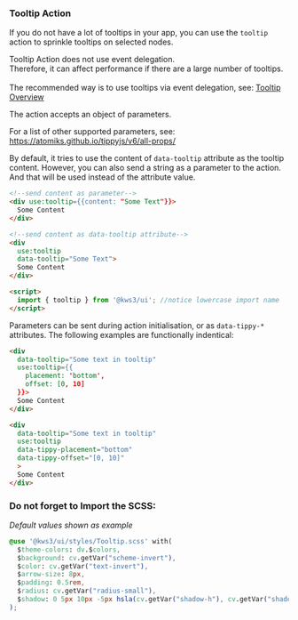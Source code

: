 
<Version />

<Meta
  title="Helpers/Tooltips/3. Tooltip Action"
/>

### Tooltip Action
If you do not have a lot of tooltips in your app, you can use the `tooltip` action to sprinkle tooltips on selected nodes.

<div className="notification is-warning">
Tooltip Action does not use event delegation. <br/>Therefore, it can affect performance if there are a large number of tooltips.<br/><br/>
The recommended way is to use tooltips via event delegation, see: <a href="/docs/helpers-tooltips-1-overview--page">Tooltip Overview</a>
</div>



<div className="columns">
  <div className="column">

The action accepts an object of parameters.

For a list of other supported parameters, see:  https://atomiks.github.io/tippyjs/v6/all-props/

By default, it tries to use the content of `data-tooltip` attribute as the tooltip content.
However, you can also send a string as a parameter to the action.
And that will be used instead of the attribute value.

  </div>
  <div className="column">

```html
<!--send content as parameter-->
<div use:tooltip={{content: "Some Text"}}>
  Some Content
</div>

<!--send content as data-tooltip attribute-->
<div
  use:tooltip
  data-tooltip="Some Text">
  Some Content
</div>

<script>
  import { tooltip } from '@kws3/ui'; //notice lowercase import name
</script>
```

  </div>
</div>

Parameters can be sent during action initialisation, or as `data-tippy-*` attributes.
The following examples are functionally indentical:

<div className="columns">
  <div className="column">

```html
<div
  data-tooltip="Some text in tooltip"
  use:tooltip={{
    placement: 'bottom',
    offset: [0, 10]
  }}>
  Some Content
</div>
```

  </div>
  <div className="column">

```html
<div
  data-tooltip="Some text in tooltip"
  use:tooltip
  data-tippy-placement="bottom"
  data-tippy-offset="[0, 10]"
  >
  Some Content
</div>
```

  </div>
</div>

### Do not forget to Import the SCSS:
_Default values shown as example_
```css
@use '@kws3/ui/styles/Tooltip.scss' with(
  $theme-colors: dv.$colors,
  $background: cv.getVar("scheme-invert"),
  $color: cv.getVar("text-invert"),
  $arrow-size: 8px,
  $padding: 0.5rem,
  $radius: cv.getVar("radius-small"),
  $shadow: 0 5px 10px -5px hsla(cv.getVar("shadow-h"), cv.getVar("shadow-s"), cv.getVar("shadow-l"), 0.4)
);
```
